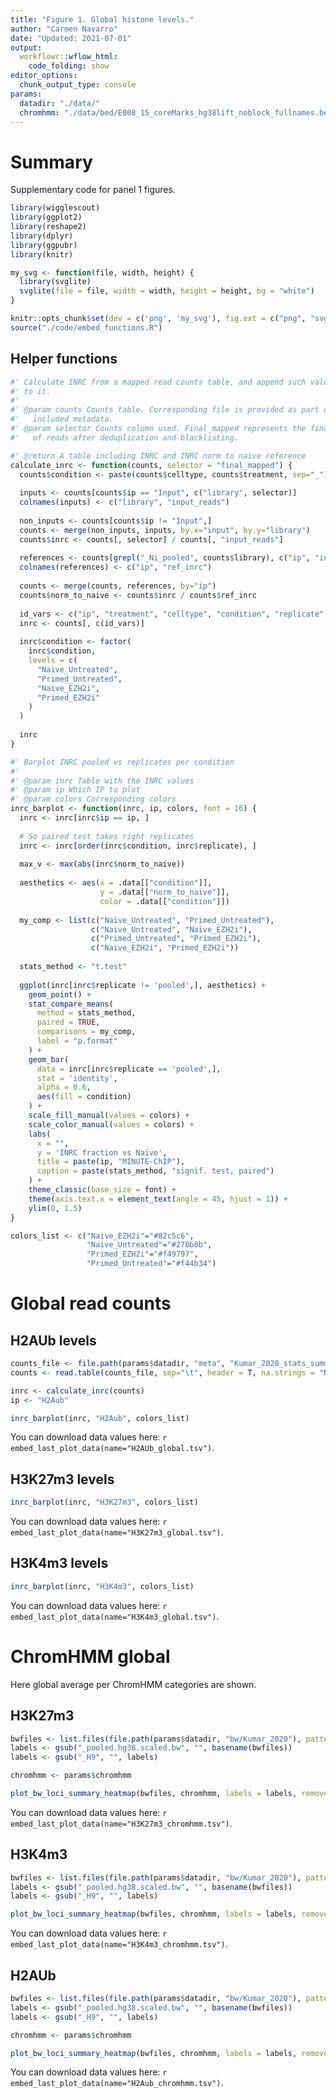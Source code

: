 ```yaml
---
title: "Figure 1. Global histone levels."
author: "Carmen Navarro"
date: "Updated: 2021-07-01"
output:
  workflowr::wflow_html:
    code_folding: show
editor_options:
  chunk_output_type: console
params:
  datadir: "./data/"
  chromhmm: "./data/bed/E008_15_coreMarks_hg38lift_noblock_fullnames.bed"
---
```


# Summary

Supplementary code for panel 1 figures.

```r
library(wigglescout)
library(ggplot2)
library(reshape2)
library(dplyr)
library(ggpubr)
library(knitr)

my_svg <- function(file, width, height) {
  library(svglite)
  svglite(file = file, width = width, height = height, bg = "white")
}

knitr::opts_chunk$set(dev = c('png', 'my_svg'), fig.ext = c("png", "svg"), fig.width = 8, fig.height = 8)
source("./code/embed_functions.R")
```

## Helper functions

```r
#' Calculate INRC from a mapped read counts table, and append such values
#' to it.
#'
#' @param counts Counts table. Corresponding file is provided as part of the 
#'   included metadata.
#' @param selector Counts column used. Final_mapped represents the final number
#'   of reads after deduplication and blacklisting.

#' @return A table including INRC and INRC norm to naive reference
calculate_inrc <- function(counts, selector = "final_mapped") {
  counts$condition <- paste(counts$celltype, counts$treatment, sep="_")
  
  inputs <- counts[counts$ip == "Input", c("library", selector)]
  colnames(inputs) <- c("library", "input_reads")
  
  non_inputs <- counts[counts$ip != "Input",]
  counts <- merge(non_inputs, inputs, by.x="input", by.y="library")
  counts$inrc <- counts[, selector] / counts[, "input_reads"]
  
  references <- counts[grepl("_Ni_pooled", counts$library), c("ip", "inrc")]
  colnames(references) <- c("ip", "ref_inrc")
  
  counts <- merge(counts, references, by="ip")
  counts$norm_to_naive <- counts$inrc / counts$ref_inrc
  
  id_vars <- c("ip", "treatment", "celltype", "condition", "replicate", "norm_to_naive")
  inrc <- counts[, c(id_vars)]
  
  inrc$condition <- factor(
    inrc$condition,
    levels = c(
      "Naive_Untreated",
      "Primed_Untreated",
      "Naive_EZH2i",
      "Primed_EZH2i"
    )
  )
  
  inrc
}

#' Barplot INRC pooled vs replicates per condition
#'
#' @param inrc Table with the INRC values
#' @param ip Which IP to plot
#' @param colors Corresponding colors
inrc_barplot <- function(inrc, ip, colors, font = 16) {
  inrc <- inrc[inrc$ip == ip, ]
  
  # So paired test takes right replicates
  inrc <- inrc[order(inrc$condition, inrc$replicate), ]
  
  max_v <- max(abs(inrc$norm_to_naive))
  
  aesthetics <- aes(x = .data[["condition"]],
                    y = .data[["norm_to_naive"]],
                    color = .data[["condition"]])
  
  my_comp <- list(c("Naive_Untreated", "Primed_Untreated"),
                  c("Naive_Untreated", "Naive_EZH2i"),
                  c("Primed_Untreated", "Primed_EZH2i"),
                  c("Naive_EZH2i", "Primed_EZH2i"))
  
  stats_method <- "t.test"
  
  ggplot(inrc[inrc$replicate != 'pooled',], aesthetics) +
    geom_point() +
    stat_compare_means(
      method = stats_method,
      paired = TRUE,
      comparisons = my_comp,
      label = "p.format"
    ) +
    geom_bar(
      data = inrc[inrc$replicate == 'pooled',],
      stat = 'identity',
      alpha = 0.6,
      aes(fill = condition)
    ) +
    scale_fill_manual(values = colors) +
    scale_color_manual(values = colors) +
    labs(
      x = "",
      y = 'INRC fraction vs Naïve',
      title = paste(ip, "MINUTE-ChIP"),
      caption = paste(stats_method, "signif. test, paired")
    ) +
    theme_classic(base_size = font) +
    theme(axis.text.x = element_text(angle = 45, hjust = 1)) +
    ylim(0, 1.5)
}

colors_list <- c("Naive_EZH2i"="#82c5c6",
                 "Naive_Untreated"="#278b8b",
                 "Primed_EZH2i"="#f49797",
                 "Primed_Untreated"="#f44b34")

```

# Global read counts

## H2AUb levels

```r
counts_file <- file.path(params$datadir, "meta", "Kumar_2020_stats_summary.csv")
counts <- read.table(counts_file, sep="\t", header = T, na.strings = "NA", stringsAsFactors = F)

inrc <- calculate_inrc(counts) 
ip <- "H2Aub"

inrc_barplot(inrc, "H2Aub", colors_list)
```

You can download data values here: `r embed_last_plot_data(name="H2AUb_global.tsv")`.

## H3K27m3 levels

```r
inrc_barplot(inrc, "H3K27m3", colors_list)
```

You can download data values here: `r embed_last_plot_data(name="H3K27m3_global.tsv")`.

## H3K4m3 levels

```r
inrc_barplot(inrc, "H3K4m3", colors_list)
```

You can download data values here: `r embed_last_plot_data(name="H3K4m3_global.tsv")`.

# ChromHMM global

Here global average per ChromHMM categories are shown.

## H3K27m3

```r
bwfiles <- list.files(file.path(params$datadir, "bw/Kumar_2020"), pattern = "H3K27m3.*pooled.*hg38.scaled", full.names = T)
labels <- gsub("_pooled.hg38.scaled.bw", "", basename(bwfiles))
labels <- gsub("_H9", "", labels)

chromhmm <- params$chromhmm

plot_bw_loci_summary_heatmap(bwfiles, chromhmm, labels = labels, remove_top=0.001)
```

You can download data values here: `r embed_last_plot_data(name="H3K27m3_chromhmm.tsv")`.

## H3K4m3

```r
bwfiles <- list.files(file.path(params$datadir, "bw/Kumar_2020"), pattern = "H3K4m3.*pooled.*hg38.scaled", full.names = T)
labels <- gsub("_pooled.hg38.scaled.bw", "", basename(bwfiles))
labels <- gsub("_H9", "", labels)

plot_bw_loci_summary_heatmap(bwfiles, chromhmm, labels = labels, remove_top=0.001)
```

You can download data values here: `r embed_last_plot_data(name="H3K4m3_chromhmm.tsv")`.

## H2AUb

```r
bwfiles <- list.files(file.path(params$datadir, "bw/Kumar_2020"), pattern = "H2Aub.*pooled.*hg38.scaled", full.names = T)
labels <- gsub("_pooled.hg38.scaled.bw", "", basename(bwfiles))
labels <- gsub("_H9", "", labels)

chromhmm <- params$chromhmm

plot_bw_loci_summary_heatmap(bwfiles, chromhmm, labels = labels, remove_top=0.001)
```

You can download data values here: `r embed_last_plot_data(name="H2Aub_chromhmm.tsv")`.
